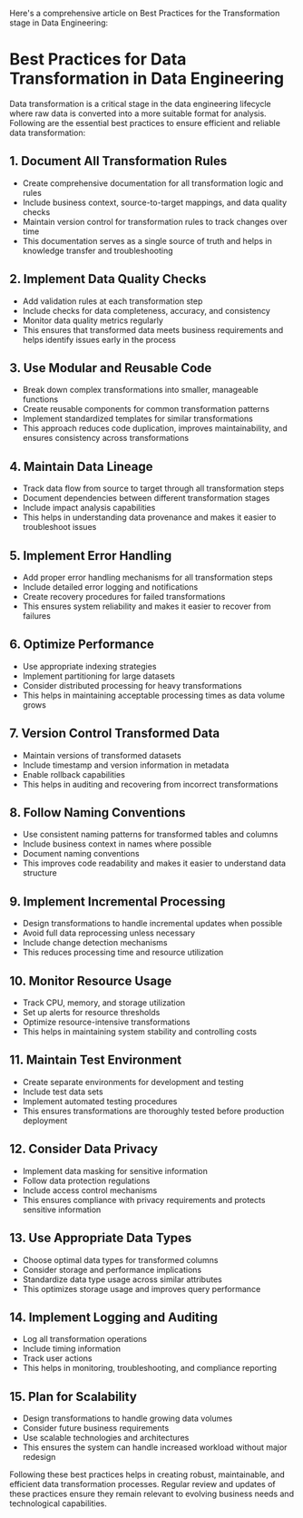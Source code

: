 Here's a comprehensive article on Best Practices for the Transformation stage in Data Engineering:

# Best Practices for Data Transformation in Data Engineering

Data transformation is a critical stage in the data engineering lifecycle where raw data is converted into a more suitable format for analysis. Following are the essential best practices to ensure efficient and reliable data transformation:

## 1. Document All Transformation Rules
* Create comprehensive documentation for all transformation logic and rules
* Include business context, source-to-target mappings, and data quality checks
* Maintain version control for transformation rules to track changes over time
* This documentation serves as a single source of truth and helps in knowledge transfer and troubleshooting

## 2. Implement Data Quality Checks
* Add validation rules at each transformation step
* Include checks for data completeness, accuracy, and consistency
* Monitor data quality metrics regularly
* This ensures that transformed data meets business requirements and helps identify issues early in the process

## 3. Use Modular and Reusable Code
* Break down complex transformations into smaller, manageable functions
* Create reusable components for common transformation patterns
* Implement standardized templates for similar transformations
* This approach reduces code duplication, improves maintainability, and ensures consistency across transformations

## 4. Maintain Data Lineage
* Track data flow from source to target through all transformation steps
* Document dependencies between different transformation stages
* Include impact analysis capabilities
* This helps in understanding data provenance and makes it easier to troubleshoot issues

## 5. Implement Error Handling
* Add proper error handling mechanisms for all transformation steps
* Include detailed error logging and notifications
* Create recovery procedures for failed transformations
* This ensures system reliability and makes it easier to recover from failures

## 6. Optimize Performance
* Use appropriate indexing strategies
* Implement partitioning for large datasets
* Consider distributed processing for heavy transformations
* This helps in maintaining acceptable processing times as data volume grows

## 7. Version Control Transformed Data
* Maintain versions of transformed datasets
* Include timestamp and version information in metadata
* Enable rollback capabilities
* This helps in auditing and recovering from incorrect transformations

## 8. Follow Naming Conventions
* Use consistent naming patterns for transformed tables and columns
* Include business context in names where possible
* Document naming conventions
* This improves code readability and makes it easier to understand data structure

## 9. Implement Incremental Processing
* Design transformations to handle incremental updates when possible
* Avoid full data reprocessing unless necessary
* Include change detection mechanisms
* This reduces processing time and resource utilization

## 10. Monitor Resource Usage
* Track CPU, memory, and storage utilization
* Set up alerts for resource thresholds
* Optimize resource-intensive transformations
* This helps in maintaining system stability and controlling costs

## 11. Maintain Test Environment
* Create separate environments for development and testing
* Include test data sets
* Implement automated testing procedures
* This ensures transformations are thoroughly tested before production deployment

## 12. Consider Data Privacy
* Implement data masking for sensitive information
* Follow data protection regulations
* Include access control mechanisms
* This ensures compliance with privacy requirements and protects sensitive information

## 13. Use Appropriate Data Types
* Choose optimal data types for transformed columns
* Consider storage and performance implications
* Standardize data type usage across similar attributes
* This optimizes storage usage and improves query performance

## 14. Implement Logging and Auditing
* Log all transformation operations
* Include timing information
* Track user actions
* This helps in monitoring, troubleshooting, and compliance reporting

## 15. Plan for Scalability
* Design transformations to handle growing data volumes
* Consider future business requirements
* Use scalable technologies and architectures
* This ensures the system can handle increased workload without major redesign

Following these best practices helps in creating robust, maintainable, and efficient data transformation processes. Regular review and updates of these practices ensure they remain relevant to evolving business needs and technological capabilities.